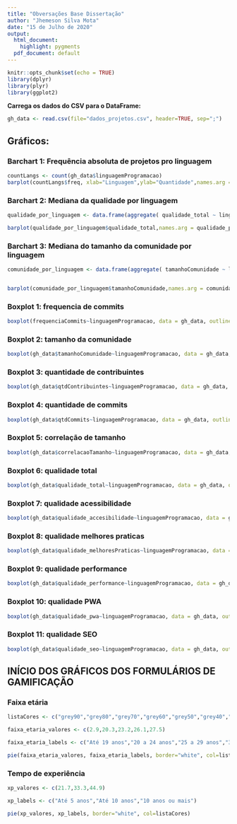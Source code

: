 ```yaml
---
title: "Obversações Base Dissertação"
author: "Jhemeson Silva Mota"
date: "15 de Julho de 2020"
output:
  html_document:
    highlight: pygments
  pdf_document: default
---
```


```r
knitr::opts_chunk$set(echo = TRUE)
library(dplyr)
library(plyr)
library(ggplot2)
```


**Carrega os dados do CSV para o DataFrame:**

```r
gh_data <- read.csv(file="dados_projetos.csv", header=TRUE, sep=";")
```

## Gráficos:


### Barchart 1: Frequência absoluta de projetos pro linguagem

```r
countLangs <- count(gh_data$linguagemProgramacao)
barplot(countLangs$freq, xlab="Linguagem",ylab="Quantidade",names.arg = countLangs$x)
```

### Barchart 2: Mediana da qualidade por linguagem
```r
qualidade_por_linguagem <- data.frame(aggregate( qualidade_total ~ linguagemProgramacao, gh_data, median ))

barplot(qualidade_por_linguagem$qualidade_total,names.arg = qualidade_por_linguagem$linguagemProgramacao, las=2)
```


### Barchart 3: Mediana do tamanho da comunidade por linguagem

```r
comunidade_por_linguagem <- data.frame(aggregate( tamanhoComunidade ~ linguagemProgramacao, gh_data, median ))


barplot(comunidade_por_linguagem$tamanhoComunidade,names.arg = comunidade_por_linguagem$linguagemProgramacao, las=2)
```

### Boxplot 1: frequencia de commits

```r
boxplot(frequenciaCommits~linguagemProgramacao, data = gh_data, outline=FALSE, las=2, xlab="", ylab="")

```

### Boxplot 2: tamanho da comunidade

```r
boxplot(gh_data$tamanhoComunidade~linguagemProgramacao, data = gh_data, outline=FALSE, las=2, xlab="", ylab="")
```

### Boxplot 3: quantidade de contribuintes

```r
boxplot(gh_data$qtdContribuintes~linguagemProgramacao, data = gh_data, outline=FALSE, las=2, xlab="", ylab="")
```

### Boxplot 4: quantidade de commits

```r
boxplot(gh_data$qtdCommits~linguagemProgramacao, data = gh_data, outline=FALSE, las=2, xlab="", ylab="")
```

### Boxplot 5: correlação de tamanho

```r
boxplot(gh_data$correlacaoTamanho~linguagemProgramacao, data = gh_data, outline=FALSE, las=2, xlab="", ylab="")
```

### Boxplot 6: qualidade total

```r
boxplot(gh_data$qualidade_total~linguagemProgramacao, data = gh_data, outline=FALSE, las=2, xlab="", ylab="")
```

### Boxplot 7: qualidade acessibilidade

```r
boxplot(gh_data$qualidade_accesibilidade~linguagemProgramacao, data = gh_data, outline=FALSE, las=2, xlab="", ylab="")
```

### Boxplot 8: qualidade melhores praticas

```r
boxplot(gh_data$qualidade_melhoresPraticas~linguagemProgramacao, data = gh_data, outline=FALSE, las=2, xlab="", ylab="")
```

### Boxplot 9: qualidade performance

```r
boxplot(gh_data$qualidade_performance~linguagemProgramacao, data = gh_data, outline=FALSE, las=2, xlab="", ylab="")
```


### Boxplot 10: qualidade PWA

```r
boxplot(gh_data$qualidade_pwa~linguagemProgramacao, data = gh_data, outline=FALSE, las=2, xlab="", ylab="")
```

### Boxplot 11: qualidade SEO

```r
boxplot(gh_data$qualidade_seo~linguagemProgramacao, data = gh_data, outline=FALSE, las=2, xlab="", ylab="")
```

## INÍCIO DOS GRÁFICOS DOS FORMULÁRIOS DE GAMIFICAÇÃO ##

### Faixa etária

```r
listaCores <- c("grey90","grey80","grey70","grey60","grey50","grey40","grey30","grey20", "grey15","grey10","grey5","grey0")

faixa_etaria_valores <- c(2.9,20.3,23.2,26.1,27.5)

faixa_etaria_labels <- c("Até 19 anos","20 a 24 anos","25 a 29 anos","30 a 39 anos","40 ou mais")

pie(faixa_etaria_valores, faixa_etaria_labels, border="white", col=listaCores)

```

### Tempo de experiência

```r
xp_valores <- c(21.7,33.3,44.9)

xp_labels <- c("Até 5 anos","Até 10 anos","10 anos ou mais")

pie(xp_valores, xp_labels, border="white", col=listaCores)

```


